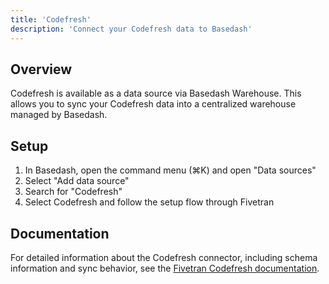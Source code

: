 ```yaml
---
title: 'Codefresh'
description: 'Connect your Codefresh data to Basedash'
---
```


## Overview

Codefresh is available as a data source via Basedash Warehouse. This allows you to sync your Codefresh data into a centralized warehouse managed by Basedash.

## Setup

1. In Basedash, open the command menu (⌘K) and open "Data sources"
2. Select "Add data source"
3. Search for "Codefresh"
4. Select Codefresh and follow the setup flow through Fivetran

## Documentation

For detailed information about the Codefresh connector, including schema information and sync behavior, see the [Fivetran Codefresh documentation](https://fivetran.com/docs/connectors/applications/codefresh).
